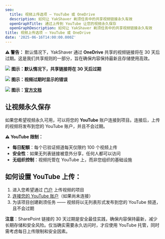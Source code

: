 ```yaml
---
seo:
  title: 视频上传选项 – YouTube 或 OneDrive
  description: 如何让 YakShaver 剃须任务中的共享视频链接永久有效
  openGraphTitle: 通过上传到 YouTube 让您的视频永久保存
  openGraphDescription: 如何让 YakShaver 剃须任务中的共享视频链接永久有效
title: 视频上传选项 – YouTube 或 OneDrive
date: '2025-06-16T14:00:00.000Z'
---
```


**⚠️ 警告：** 默认情况下，YakShaver 通过 **OneDrive** 共享的视频链接将在 30 天后过期。这是我们共享规则的一部分，旨在确保内容保持最新且存储使用高效。

![](/zh/30-day-expire-settings.png)
**图示：默认情况下，共享链接将在 30 天后过期**

![](/zh/video-expired.png)
**图示：视频过期时显示的错误**

![](/zh/remarks-official-documentation.png)
**图示：[官方文档](https://learn.microsoft.com/en-us/graph/api/driveitem-createlink?view=graph-rest-1.0&tabs=csharp#remarks)**

## 让视频永久保存

如果您希望视频永久可用，可以将您的 **YouTube** 账户连接到项目。连接后，上传的视频将发布到您的 YouTube 账户，并且不会过期。

**⚠️ YouTube 限制：**
- **每日配额**：每个已验证频道每天仅限约 100 个视频上传
- **安全性**：如果无列表链接被意外分享，任何人都可以访问
- **无组织控制**：视频托管在 YouTube 上，而非您组织的基础设施

## 如何设置 YouTube 上传：

1. 进入您希望通过 [门户](https://portal.yakshaver.ai/settings/projects) 上传视频的项目
2. [连接您的 YouTube 账户](/zh/docs/connect-your-youtube-channel-to-a-project)（如果尚未连接）
3. 为该项目创建剃须任务 —— 视频将以无列表形式发布到您的 YouTube 频道，且不会过期

**注意**：SharePoint 链接的 30 天过期是安全最佳实践，确保内容保持最新，减少长期存储和安全风险。仅当确实需要永久访问时，才应使用 YouTube 托管，同时需考虑每日上传限制和安全因素。